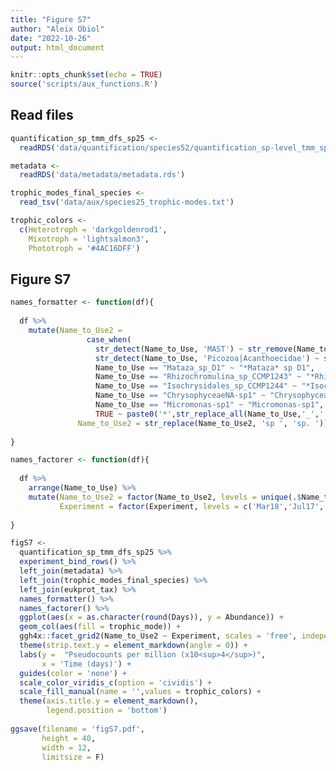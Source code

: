 ```yaml
---
title: "Figure S7"
author: "Aleix Obiol"
date: "2022-10-26"
output: html_document
---
```


```r
knitr::opts_chunk$set(echo = TRUE)
source('scripts/aux_functions.R')
```

## Read files

```r
quantification_sp_tmm_dfs_sp25 <-  
  readRDS('data/quantification/species52/quantification_sp-level_tmm_species25.rds')

metadata <- 
  readRDS('data/metadata/metadata.rds')

trophic_modes_final_species <- 
  read_tsv('data/aux/species25_trophic-modes.txt')

trophic_colors <- 
  c(Heterotroph = 'darkgoldenrod1',
    Mixotroph = 'lightsalmon3',
    Phototroph = '#4AC16DFF')
```

## Figure S7 

```r
names_formatter <- function(df){
  
  df %>% 
    mutate(Name_to_Use2 = 
                 case_when(
                   str_detect(Name_to_Use, 'MAST') ~ str_remove(Name_to_Use,'.*sp_'),
                   str_detect(Name_to_Use, 'Picozoa|Acanthoecidae') ~ str_replace_all(Name_to_Use,'_',' '),
                   Name_to_Use == "Mataza_sp_D1" ~ "*Mataza* sp D1",
                   Name_to_Use == "Rhizochromulina_sp_CCMP1243" ~ "*Rhizochromulina* sp CCMP1243",
                   Name_to_Use == "Isochrysidales_sp_CCMP1244" ~ "*Isochrysidales* sp. CCMP1244",
                   Name_to_Use == "ChrysophyceaeNA-sp1" ~ "ChrysophyceaeNA-sp1",
                   Name_to_Use == "Micromonas-sp1" ~ "Micromonas-sp1",
                   TRUE ~ paste0('*',str_replace_all(Name_to_Use,'_',' '),'*')),
               Name_to_Use2 = str_replace(Name_to_Use2, 'sp ', 'sp. '))
  
}

names_factorer <- function(df){
  
  df %>% 
    arrange(Name_to_Use) %>% 
    mutate(Name_to_Use2 = factor(Name_to_Use2, levels = unique(.$Name_to_Use2)),
           Experiment = factor(Experiment, levels = c('Mar18','Jul17','Sep20','Nov18')))
  
}

figS7 <- 
  quantification_sp_tmm_dfs_sp25 %>% 
  experiment_bind_rows() %>%
  left_join(metadata) %>% 
  left_join(trophic_modes_final_species) %>% 
  left_join(eukprot_tax) %>% 
  names_formatter() %>% 
  names_factorer() %>% 
  ggplot(aes(x = as.character(round(Days)), y = Abundance)) +
  geom_col(aes(fill = trophic_mode)) +
  ggh4x::facet_grid2(Name_to_Use2 ~ Experiment, scales = 'free', independent = 'all') +
  theme(strip.text.y = element_markdown(angle = 0)) +
  labs(y =  "Pseudocounts per million (x10<sup>4</sup>)",
       x = 'Time (days)') +
  guides(color = 'none') +
  scale_color_viridis_c(option = 'cividis') +
  scale_fill_manual(name = '',values = trophic_colors) +
  theme(axis.title.y = element_markdown(),
        legend.position = 'bottom')
  
ggsave(filename = 'figS7.pdf',
       height = 40,
       width = 12,
       limitsize = F)
```

